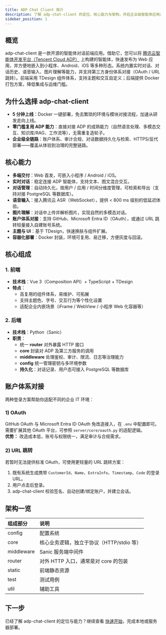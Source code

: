 ```yaml
---
title: ADP Chat Client 简介
description: 了解 adp-chat-client 的定位、核心能力与架构，开启企业级智能体应用之旅。
sidebar_position: 1
---
```


## 概览

adp-chat-client 是一款开源的智能体对话前端应用。借助它，您可以将 [腾讯云智能体开发平台（Tencent Cloud ADP）](https://cloud.tencent.com/product/tcadp) 上构建的智能体，快速发布为 Web 应用，并方便地嵌入到小程序、Android、iOS 等多种形态。系统内置实时对话、对话历史、语音输入、图片理解等能力，并支持第三方身份体系对接（OAuth / URL 跳转）。前端采用 TDesign 组件体系，支持主题和交互自定义；后端提供 Docker 打包方案，降低集成与运维门槛。

## 为什么选择 adp-chat-client

- **5 分钟上线**：Docker 一键部署，免去繁琐的环境与模块对接流程，加速从研发走向上线。
- **零门槛复用 ADP 能力**：直接对接 ADP 的成熟能力（自然语言处理、多模态交互、知识库/RAG、工作流等），无需重复造轮子。
- **企业级全链路**：账户体系、审计合规、对话数据持久化与检索、HTTPS/反代部署——覆盖从体验到治理的完整链路。

## 核心能力

- **多端交付**：Web 首发，可嵌入小程序 / Android / iOS。
- **实时对话**：稳定连接 ADP 智能体，支持文本、图文混合交互。
- **对话管理**：自动持久化，按用户 / 应用 / 时间分维度管理，可检索和导出（支持对接 PostgreSQL 等数据库）。
- **语音输入**：接入腾讯云 ASR（WebSocket），提供 < 800 ms 级别的低延迟体验。
- **图片理解**：对话中上传并解析图片，实现自然的多模态对话。
- **账户体系对接**：支持 GitHub、Microsoft Entra ID（OAuth），或通过 URL 跳转轻量接入自建账号系统。
- **主题与 UI**：基于 TDesign，快速换肤与组件扩展。
- **容器化部署**：Docker 封装，环境可复用、易迁移，方便灰度与回滚。

## 核心组成

### 1. 前端

- **技术栈**：Vue 3（Composition API）+ TypeScript + TDesign
- **特点**：
  - 高复用的组件体系，易维护、可拓展
  - 支持主题色、字号、交互行为等个性化设置
  - 适配企业内嵌场景（iFrame / WebView / 小程序 Web 化容器等）

### 2. 后端

- **技术栈**：Python（Sanic）
- **职责**：
  - 统一 **router** 对外暴露 HTTP 接口
  - **core** 封装对 ADP 及第三方服务的调用
  - **middleware** 处理鉴权、审计、限流、日志等治理能力
  - **config** 统一管理密钥与多环境参数
  - **持久化**：对话记录、用户态可接入 PostgreSQL 等数据库

## 账户体系对接

两种登录方案帮助你适配不同的企业 IT 环境：

### 1) OAuth

GitHub OAuth 与 Microsoft Entra ID OAuth 免改造接入，在 `.env` 中配置即可。需要扩展其他 OAuth 平台，可参照 `server/core/oauth.py` 的适配逻辑。  
**优势：** 改造成本低，账号与权限统一，满足审计与合规需求。

### 2) URL 跳转

若暂时无法提供标准 OAuth，可使用更轻量的 URL 跳转方案：

1. 既有系统生成携带 `CustomerId`、`Name`、`ExtraInfo`、`Timestamp`、`Code` 的登录 URL。
2. 用户点击后登录。
3. adp-chat-client 校验签名、自动创建/绑定账户，并建立会话。

## 架构一览

| 组成部分 | 说明 |
| :-- | :-- |
| config | 配置系统 |
| core | 核心业务逻辑，独立于协议（HTTP/stdio 等） |
| middleware | Sanic 服务端中间件 |
| router | 对外 HTTP 入口，通常是对 core 的包装 |
| static | 前端静态资源 |
| test | 测试用例 |
| util | 辅助工具 |

## 下一步

已经了解 adp-chat-client 的定位与能力？继续查看 [快速开始](/docs/zh/quick-start)，完成本地或服务器部署。 
